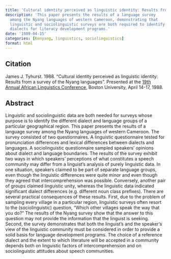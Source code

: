 ```yaml
---
title: 'Cultural identity perceived as linguistic identity: Results from a survey of the Nyang languages'
description: 'This paper presents the results of a language survey
  among the Nyang languages of western Cameroon, demonstrating that
  linguistic and sociolinguistic surveys are both required to identify
  dialects for literacy development programs.'
date: '1989-04-15'
categories: [Kenyang, linguistics, sociolinguistics]
format: html
---
```


## Citation

James J. Tyhurst. 1988.
"Cultural identity perceived as linguistic identity: Results from a survey of the Nyang languages".
Presented at the
[19th Annual African Linguistics Conference](./JimTyhurst-1988-Cultural-identity-perceived-as-linguistic-identity-Abstract.pdf),
Boston University,
April 14-17, 1988.

## Abstract

Linguistic and sociolinguistic data are both needed for surveys whose purpose
is to identify the different dialect and language groups of a particular
geographical region. This paper presents the results of a language survey
among the Nyang languages of western Cameroon. The survey consisted of two
questionnaires. A linguistic questionnaire tested for pronunciation
differences and lexical differences between dialects and languages. A
sociolinguistic questionnaire sampled speakers' opinions about dialect and
language boundaries. The results of the survey exhibit two ways in which
speakers' perceptions of what constitutes a speech community may differ from
a linguist's analysis of purely linguistic data. In one situation, speakers
claimed to be part of separate language groups, even though the linguistic
differences were quite minor and even though they agreed that
intercomprehension was possible. Conversely, another pair of groups claimed
linguistic unity, whereas the linguistic data indicated significant dialect
differences (e.g. different noun class prefixes). There are several practical
consequences of these results. First, due to the problem of sampling every
village in a particular region, linguistic surveys often resort to the
(sociolinguistic) question, "Which other villages speak the way that you do?"
The results of the Nyang survey show that the answer to this question may not
provide the information that the linguist is seeking. Second, the survey
demonstrates that both the linguist's and the speaker's view of the
linguistic community must be considered in order to provide a solid basis for
language development programs. The choice of a reference dialect and the
extent to which literature will be accepted in a community depends both on
linguistic factors of intercomprehension and on sociolinguistic attitudes
about speech communities.